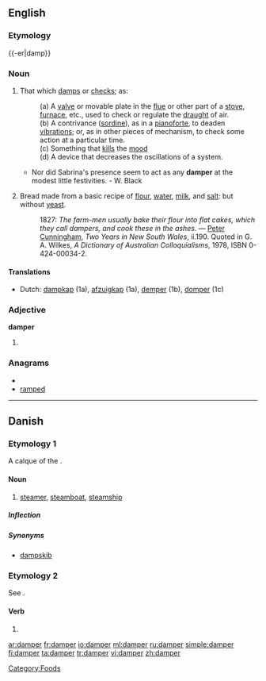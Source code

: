 {{wikipedia}}
==English==
===Etymology===
{{-er|damp}}

===Noun===
{{en-noun}}

# That which [[damp]]s or [[check]]s; as:
#:(a) A [[valve]] or movable plate in the [[flue]] or other part of a [[stove]], [[furnace]], etc., used to check or regulate the [[draught]] of air.
#:(b) A contrivance ([[sordine]]), as in a [[pianoforte]], to deaden [[vibration]]s; or, as in other pieces of mechanism, to check some action at a particular time.
#:(c) Something that [[kill]]s the [[mood]]
#:(d) A device that decreases the oscillations of a system.
#*Nor did Sabrina's presence seem to act as any '''damper''' at the modest little festivities. - W. Black
# {{AU}} Bread made from a basic recipe of [[flour]], [[water]], [[milk]], and [[salt]]: but without [[yeast]].
#: 1827: ''The farm-men usually bake their flour into flat cakes, which they call dampers, and cook these in the ashes.'' &mdash; [[w:Peter Cunningham|Peter Cunningham]], ''Two Years in New South Wales'', ii.190.  Quoted in G. A. Wilkes, ''A Dictionary of Australian Colloquialisms'', 1978, ISBN 0-424-00034-2.

====Translations====
*Dutch: [[dampkap]] {{f}} (1a), [[afzuigkap]] {{f}} (1a), [[demper]] {{m}} (1b), [[domper]] {{m}} (1c)

===Adjective===
'''damper'''

# {{comparative of|[[damp]]}}

===Anagrams===
* {{alphagram|adempr}}
* [[ramped#English|ramped]]


[[Category:Foods]]

----

==Danish==

===Etymology 1===
A calque of the {{etyl|en|da}} {{term|steamer|lang=en}}.

====Noun====
{{da-noun|en|e}}

# [[steamer]], [[steamboat]], [[steamship]]

=====Inflection=====
{{da-noun-infl|en|e|ne}}

=====Synonyms=====
* [[dampskib]]

===Etymology 2===
See {{l|da|dampe}}.

====Verb====
{{infl|da|verb form}}

# {{form of|present|dampe|lang=Danish}}

[[ar:damper]]
[[fr:damper]]
[[io:damper]]
[[ml:damper]]
[[ru:damper]]
[[simple:damper]]
[[fi:damper]]
[[ta:damper]]
[[tr:damper]]
[[vi:damper]]
[[zh:damper]]